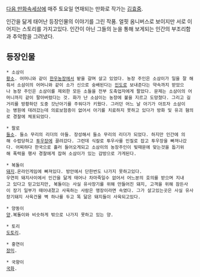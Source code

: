 [[다음 만화속세상]]에 매주 토요일 연재되는 만화로 작가는 [[김효중]].

인간을 닮게 태어난 등장인물의 이야기를 그린 작품.
얼핏 옴니버스로 보이지만 서로 이어지는 스토리를 가지고있다.
인간이 아닌 그들의 눈을 통해 보게되는 인간의 부조리함과 추악함을 그려냈다. 

== 등장인물 ==
 * 소삼이
 [[황소]]. 어머니와 같이 [[한우]]농장에서 밭을 갈며 살고 있었다. 농장 주인은 소삼이가 일을 잘 해줘서 소삼이의 어머니와 같이 소가 신으로 숭배된다는 [[인도]]로 보내준다는 약속까지 받았으나 농장 주인은 소삼이를 제외한 모든 소들을 전부 도축업자에게 팔았다. 문제는 소삼이의 어머니까지 같이 팔아버렸다는 것. 화가 난 소삼이는 농장에 불을 지르고 도망쳤다. 그리고 길거리를 방황하던 도중 갓난아기를 주워다가 키웠다. 그러던 어느 날 아기가 아프자 소삼이는 병원에 데려갔는데 의료보험증이 없어서 아기를 치료하지 못하고 있다가 방화 및 유괴 혐의로 경찰에 체포되었다.

 * 팔로
 [[들소]]. 들소 무리의 리더의 아들. 장성해서 들소 무리의 리더가 되었다. 하지만 인간에 의해 수렵당하고 [[투우]]장에 끌려갔다. 그런데 식칼로 투우사를 인질로 잡고 투우장을 빠져나갔다. 어찌하다 한국으로 흘러 들어오게되고 소삼이의 농장주인이 빚때문에 맞는것을 돕기위해 폭력을 행사 경찰에게 잡혀 소삼이가 있는 감방으로 가게된다.

 * 복돌이
 [[돼지]].온라인게임에 빠져있다. 방안에서 단한번도 나가지 못하고있다.
 우연히 돼지사이에서 인간을 닮게 태어나 차마죽일수 없어서 어느분의 호의를 받으며 지내고 있다고 믿고있지만, 복돌이는 사실 유사장기를 위해 만들어진 돼지, 고객을 위해 잠든사이 장기 일부가 때어내졌고 사육하는 사람은 맹장이라면 속였다. 그가 살고있는곳은 사실 유사장기돼지 사육건물 벽 하나를 두고 똑 닮은 돼지들이 사육되고있다.

 * 양동이
 [[양]].복돌이와 비슷하게 밖으로 나가지 못하고 있는 양.

 * 토리
 [[도토리]].

 * 홍연이
 [[장미]].

 * 국향이
 [[국화]].
